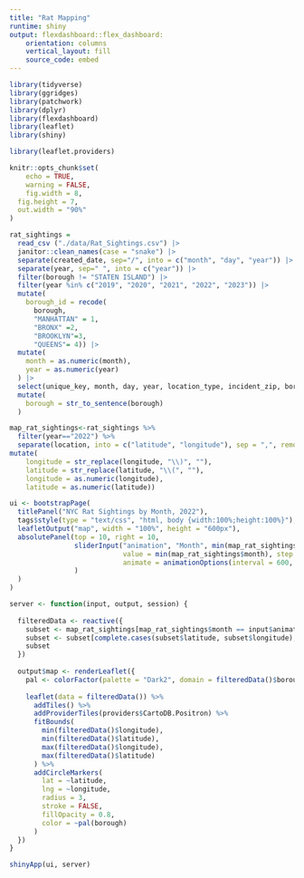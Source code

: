 ```yaml
---
title: "Rat Mapping"
runtime: shiny
output: flexdashboard::flex_dashboard:
    orientation: columns
    vertical_layout: fill
    source_code: embed
---
```


```r
library(tidyverse)
library(ggridges)
library(patchwork)
library(dplyr)
library(flexdashboard)
library(leaflet)
library(shiny)

library(leaflet.providers)

knitr::opts_chunk$set(
	echo = TRUE,
	warning = FALSE,
	fig.width = 8, 
  fig.height = 7,
  out.width = "90%"
)


```




```r

rat_sightings = 
  read_csv ("./data/Rat_Sightings.csv") |>
  janitor::clean_names(case = "snake") |>
  separate(created_date, sep="/", into = c("month", "day", "year")) |> 
  separate(year, sep=" ", into = c("year")) |>
  filter(borough != "STATEN ISLAND") |> 
  filter(year %in% c("2019", "2020", "2021", "2022", "2023")) |>
  mutate(
    borough_id = recode(
      borough, 
      "MANHATTAN" = 1,
      "BRONX" =2,
      "BROOKLYN"=3,
      "QUEENS"= 4)) |>
  mutate(
    month = as.numeric(month),
    year = as.numeric(year)
  ) |>
  select(unique_key, month, day, year, location_type, incident_zip, borough, location, borough_id) |>
  mutate(
    borough = str_to_sentence(borough)
  )
```


```r
map_rat_sightings<-rat_sightings %>% 
  filter(year=="2022") %>% 
  separate(location, into = c("latitude", "longitude"), sep = ",", remove = FALSE) %>%  
mutate(
    longitude = str_replace(longitude, "\\)", ""),
    latitude = str_replace(latitude, "\\(", ""),
    longitude = as.numeric(longitude),
    latitude = as.numeric(latitude)) 
```



```r
ui <- bootstrapPage(
  titlePanel("NYC Rat Sightings by Month, 2022"),
  tags$style(type = "text/css", "html, body {width:100%;height:100%}"),
  leafletOutput("map", width = "100%", height = "600px"),
  absolutePanel(top = 10, right = 10,
                sliderInput("animation", "Month", min(map_rat_sightings$month), max(map_rat_sightings$month),
                            value = min(map_rat_sightings$month), step = 1,
                            animate = animationOptions(interval = 600, loop = FALSE)
                )
  )
)

server <- function(input, output, session) {
  
  filteredData <- reactive({
    subset <- map_rat_sightings[map_rat_sightings$month == input$animation, ]
    subset <- subset[complete.cases(subset$latitude, subset$longitude), ]
    subset
  })
  
  output$map <- renderLeaflet({
    pal <- colorFactor(palette = "Dark2", domain = filteredData()$borough) 
    
    leaflet(data = filteredData()) %>%
      addTiles() %>%
      addProviderTiles(providers$CartoDB.Positron) %>%
      fitBounds(
        min(filteredData()$longitude),
        min(filteredData()$latitude),
        max(filteredData()$longitude),
        max(filteredData()$latitude)
      ) %>%
      addCircleMarkers(
        lat = ~latitude,  
        lng = ~longitude, 
        radius = 3,              
        stroke = FALSE,
        fillOpacity = 0.8,
        color = ~pal(borough)    
      )
  })
}

shinyApp(ui, server)
```

